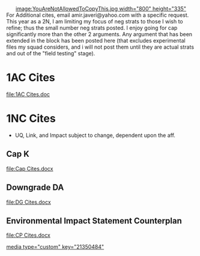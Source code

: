 <span style="display: block; text-align: center;">
[[image:YouAreNotAllowedToCopyThis.jpg width="800" height="335"]]</span>
For Additional cites, email amir.javeri@yahoo.com with a specific request.
This year as a 2N, I am limiting my focus of neg strats to those I wish to refine; thus the small number neg strats posted. I enjoy going for cap significantly more than the other 2 arguments. Any argument that has been extended in the block has been posted here (that excludes experimental files my squad considers, and i will not post them until they are actual strats and out of the "field testing" stage).
=1AC Cites= 
[[file:1AC Cites.doc]]
=1NC Cites= 
*UQ, Link, and Impact subject to change, dependent upon the aff.
==Cap K== 
[[file:Cap Cites.docx]]
==Downgrade DA== 
[[file:DG Cites.docx]]
==Environmental Impact Statement Counterplan== 
[[file:CP Cites.docx]]

[[media type="custom" key="21350484"]]